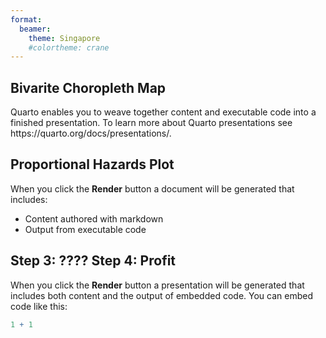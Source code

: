 ```yaml
---
format: 
  beamer:
    theme: Singapore
    #colortheme: crane
---
```


## Bivarite Choropleth Map

Quarto enables you to weave together content and executable code into a finished presentation. To learn more about Quarto presentations see https://quarto.org/docs/presentations/.

## Proportional Hazards Plot

When you click the **Render** button a document will be generated that includes:

-   Content authored with markdown
-   Output from executable code

## Step 3: ???? Step 4: Profit

When you click the **Render** button a presentation will be generated that includes both content and the output of embedded code. You can embed code like this:

```r
1 + 1
```
